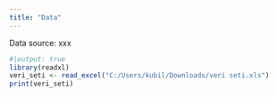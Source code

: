 ```yaml
---
title: "Data"
---
```


Data source: xxx

```r
#|output: true
library(readxl)
veri_seti <- read_excel("C:/Users/kubil/Downloads/veri seti.xls")
print(veri_seti)
```
